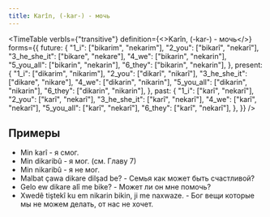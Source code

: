 ```yaml
---
title: Karîn, (-kar-) - мочь
---
```



<TimeTable
  verbIs={"transitive"}
  definition={<>Karîn, (-kar-) - <Vt/> мочь</>}
  forms={{
    future: {
      "1_i": ["bikarim", "nekarim"],
      "2_you": ["bikarî", "nekarî"],
      "3_he_she_it": ["bikare", "nekare"],
      "4_we": ["bikarin", "nekarin"],
      "5_you_all": ["bikarin", "nekarin"],
      "6_they": ["bikarin", "nekarin"],
    },
    present: {
      "1_i": ["dikarim", "nikarim"],
      "2_you": ["dikarî", "nikarî"],
      "3_he_she_it": ["dikare", "nikare"],
      "4_we": ["dikarin", "nikarin"],
      "5_you_all": ["dikarin", "nikarin"],
      "6_they": ["dikarin", "nikarin"],
    },
    past: {
      "1_i": ["karî", "nekarî"],
      "2_you": ["karî", "nekarî"],
      "3_he_she_it": ["karî", "nekarî"],
      "4_we": ["karî", "nekarî"],
      "5_you_all": ["karî", "nekarî"],
      "6_they": ["karî", "nekarî"],
    },
  }}
/>

## Примеры

* Min karî - я смог.
* Min dikaribû - я мог. (см. Главу 7)
* Min nikaribû - я не мог.
* Malbat çawa dikare dilşad be? - Семья как может быть счастливой?
* Gelo ew dikare alî me bike? - Может ли он мне помочь?
* Xwedê tiştekî ku em nikarin bikin, ji me naxwaze. - Бог вещи которые мы не можем делать, от нас не хочет.
